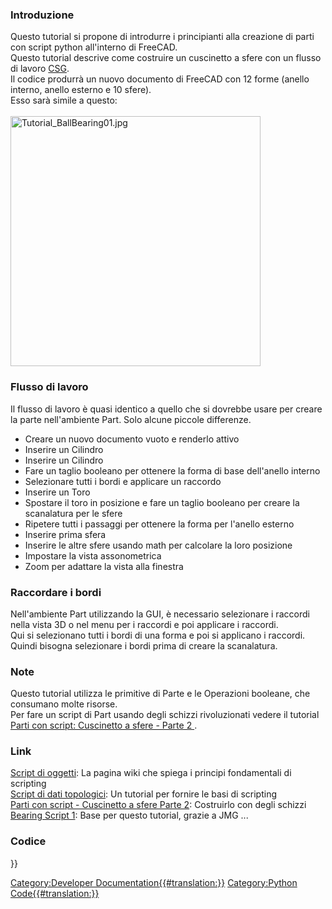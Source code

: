 <languages/>
{{TutorialInfo/it
|Topic= Parti con script - Cuscinetto a sfere #1
|Level= Base
|Time= 30 min
|Author=r-frank
|FCVersion=0.16.6706
|Files=
}}


===Introduzione===
Questo tutorial si propone di introdurre i principianti alla creazione di parti con script python all'interno di FreeCAD.<br />
Questo tutorial descrive come costruire un cuscinetto a sfere con un flusso di lavoro [https://en.wikipedia.org/wiki/Constructive_solid_geometry CSG].<br />
Il codice produrrà un nuovo documento di FreeCAD con 12 forme (anello interno, anello esterno e 10 sfere).<br />
Esso sarà simile a questo:<br />
<br />
[[Image:Tutorial_BallBearing01.jpg|400px]]


===Flusso di lavoro===
Il flusso di lavoro è quasi identico a quello che si dovrebbe usare per creare la parte nell'ambiente Part.
Solo alcune piccole differenze.
*Creare un nuovo documento vuoto e renderlo attivo
*Inserire un Cilindro
*Inserire un Cilindro
*Fare un taglio booleano per ottenere la forma di base dell'anello interno
*Selezionare tutti i bordi e applicare un raccordo
*Inserire un Toro
*Spostare il toro in posizione e fare un taglio booleano per creare la scanalatura per le sfere
*Ripetere tutti i passaggi per ottenere la forma per l'anello esterno
*Inserire prima sfera
*Inserire le altre sfere usando math per calcolare la loro posizione
*Impostare la vista assonometrica
*Zoom per adattare la vista alla finestra


===Raccordare i bordi===
Nell'ambiente Part utilizzando la GUI, è necessario selezionare i raccordi nella vista 3D o nel menu per i raccordi e poi applicare i raccordi.<br />
Qui si selezionano tutti i bordi di una forma e poi si applicano i raccordi.<br />
Quindi bisogna selezionare i bordi prima di creare la scanalatura.


===Note===
Questo tutorial utilizza le primitive di Parte e le Operazioni booleane, che consumano molte risorse.<br />
Per fare un script di Part usando degli schizzi rivoluzionati vedere il tutorial [[Scripted Parts: Ball Bearing - Part 2/it|Parti con script: Cuscinetto a sfere - Parte 2 ]].


===Link===
[[Scripted objects/it|Script di oggetti]]: La pagina wiki che spiega i principi fondamentali di scripting<br />
[[Topological data scripting/it|Script di dati topologici]]: Un tutorial per fornire le basi di scripting<br />
[[Scripted Parts: Ball Bearing - Part 2/it|Parti con script - Cuscinetto a sfere Parte 2]]: Costruirlo con degli schizzi<br />
[http://linuxforanengineer.blogspot.de/2013/08/free-cad-bearing-script.html Bearing Script 1]: Base per questo tutorial, grazie a JMG ...<br />


===Codice===
{{Code|code=
## Ball-bearing script
## 11.08.2016 by r-frank (BPLRFE/LearnFreeCAD on Youtube)
## based on ball bearing script by JMG
## (http://linuxforanengineer.blogspot.de/2013/08/free-cad-bearing-script.html)
#
#needed for inserting primitives
import Part
#needed for calculating the positions of the balls
import math
#needed for translation of torus
from FreeCAD import Base
#
#VALUES#
#(radius of shaft/inner radius of inner ring)
R1=15.0
#(outer radius of inner ring)
R2=25.0
#(inner radius of outer ring)
R3=30.0
#(outer radius of outer ring)
R4=40.0
#(thickness of bearing)
TH=15.0
#(number of balls)
NBall=10
#(radius of ball)
RBall=5.0
#(rounding radius for fillets)
RR=1
#first coordinate of center of ball
CBall=((R3-R2)/2)+R2
#second coordinate of center of ball
PBall=TH/2
#
#Create new document
App.newDocument("Unnamed")
App.setActiveDocument("Unnamed")
App.ActiveDocument=App.getDocument("Unnamed")
Gui.ActiveDocument=Gui.getDocument("Unnamed")
#
#Inner Ring#
B1=Part.makeCylinder(R1,TH)
B2=Part.makeCylinder(R2,TH)
IR=B2.cut(B1)
#get edges and apply fillets
Bedges=IR.Edges
IRF=IR.makeFillet(RR,Bedges)
#create groove and show shape
T1=Part.makeTorus(CBall,RBall)
T1.translate(Base.Vector(0,0,TH/2))
InnerRing=IRF.cut(T1)
Part.show(InnerRing)
#
#Outer Ring#
B3=Part.makeCylinder(R3,TH)
B4=Part.makeCylinder(R4,TH)
OR=B4.cut(B3)
#get edges and apply fillets
Bedges=OR.Edges
ORF=OR.makeFillet(RR,Bedges)
#create groove and show shape
T2=Part.makeTorus(CBall,RBall)
T2.translate(Base.Vector(0,0,TH/2))
OuterRing=ORF.cut(T2)
Part.show(OuterRing)
#
#Balls#
for i in range(NBall):
  Ball=Part.makeSphere(RBall)
  Alpha=(i*2*math.pi)/NBall
  BV=(CBall*math.cos(Alpha),CBall*math.sin(Alpha),TH/2)
  Ball.translate(BV)
  Part.show(Ball)
#
#Make it pretty#
App.activeDocument().recompute()
Gui.activeDocument().activeView().viewAxometric()
Gui.SendMsgToActiveView("ViewFit")
}}


{{Powerdocnavi{{#translation:}}}}
[[Category:Developer Documentation{{#translation:}}]]
[[Category:Python Code{{#translation:}}]]
{{clear}}
